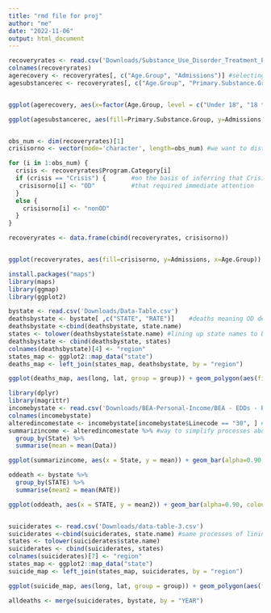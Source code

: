 ```yaml
---
title: "rmd file for proj"
author: "me"
date: "2022-11-06"
output: html_document
---
```



```r
recoveryrates <- read.csv('Downloads/Substance_Use_Disorder_Treatment_Program_Admissions__Beginning_2007.csv')
colnames(recoveryrates)
agerecovery <- recoveryrates[, c("Age.Group", "Admissions")] #selecting age group and admission numbers
agesubstancerec <- recoveryrates[, c("Age.Group", "Primary.Substance.Group", "Admissions")]


ggplot(agerecovery, aes(x=factor(Age.Group, level = c("Under 18", "18 through 24", "25 through 34", "35 through 44", "45 through 54", "55 and Older")))) + geom_bar(alpha=0.90, colour="blue", fill="white") + labs(x = "Age Group", title = "Treatment Admission Rates by Age Group") + theme(plot.title=element_text(hjust=0.5))

ggplot(agesubstancerec, aes(fill=Primary.Substance.Group, y=Admissions, x=Age.Group)) + geom_bar(position = "fill", stat = "identity") + labs(x = "Age Group", title = "Percent Breakdown of Drugs per Age Group") + theme(plot.title=element_text(hjust=0.5))


obs_num <- dim(recoveryrates)[1]
crisisorno <- vector(mode='character', length=obs_num) #we want to distinguish between diff motives for treatment

for (i in 1:obs_num) {
  crisis <- recoveryrates$Program.Category[i]
  if (crisis == "Crisis") {       #on the basis of inferring that Crisis as the program category signals to potential OD
   crisisorno[i] <- "OD"          #that required immediate attention
  }
  else {
    crisisorno[i] <- "nonOD"
  }
}

recoveryrates <- data.frame(cbind(recoveryrates, crisisorno))


ggplot(recoveryrates, aes(fill=crisisorno, y=Admissions, x=Age.Group)) + geom_bar(position = "dodge", stat = "identity") + labs(x = "Age Group", title = "Evaluating OD's as Reason for Rehabilitation Checkins") + theme(plot.title=element_text(hjust=0.5))

install.packages("maps")
library(maps)
library(ggmap)
library(ggplot2)

bystate <- read.csv('Downloads/Data-Table.csv')
deathsbystate <- bystate[ ,c("STATE", "RATE")]    #deaths meaning OD deaths in particular
deathsbystate <-cbind(deathsbystate, state.name)
states <- tolower(deathsbystate$state.name) #lining up state names to be able to map it
deathsbystate <- cbind(deathsbystate, states)
colnames(deathsbystate)[4] <- "region"
states_map <- ggplot2::map_data("state")
deaths_map <- left_join(states_map, deathsbystate, by = "region")

ggplot(deaths_map, aes(long, lat, group = group)) + geom_polygon(aes(fill = RATE), color = "white") + scale_fill_viridis_c(option = "C") + labs(title = "Rate of Drug Deaths by State from 1999 to 2020") + theme(plot.title=element_text(hjust=0.5))

library(dplyr)
library(magrittr)
incomebystate <- read.csv('Downloads/BEA-Personal-Income/BEA - EDDs - Personal Income.csv')
colnames(incomebystate)
alteredincomestate <- incomebystate[incomebystate$Linecode == "30", ] #corresponds to per capital income
summarizincome <- alteredincomestate %>% #way to simplify processes above by using pipe
  group_by(State) %>%
  summarise(mean = mean(Data))

ggplot(summarizincome, aes(x = State, y = mean)) + geom_bar(alpha=0.90, colour="blue", fill="orange", stat = "identity") + labs(x = "States", title = "Per Capita Income by State") + theme(plot.title=element_text(hjust=0.5))

oddeath <- bystate %>%
  group_by(STATE) %>%
  summarise(mean2 = mean(RATE))

ggplot(oddeath, aes(x = STATE, y = mean2)) + geom_bar(alpha=0.90, colour="red", fill="white", stat = "identity") + labs(x = "States", title = "OD Death Rates by State") + theme(plot.title=element_text(hjust=0.5))


suiciderates <- read.csv('Downloads/data-table-3.csv')
suiciderates <-cbind(suiciderates, state.name) #same processes of lining up state name as above
states <- tolower(suiciderates$state.name)
suiciderates <- cbind(suiciderates, states)
colnames(suiciderates)[7] <- "region"
states_map <- ggplot2::map_data("state")
suicide_map <- left_join(states_map, suiciderates, by = "region")

ggplot(suicide_map, aes(long, lat, group = group)) + geom_polygon(aes(fill = RATE), color = "white") + scale_fill_viridis_c(option = "C") + labs(title = "Rate of Suicide Deaths by State from 1999 to 2020") + theme(plot.title=element_text(hjust=0.5))

alldeaths <- merge(suiciderates, bystate, by = "YEAR")

 

```

